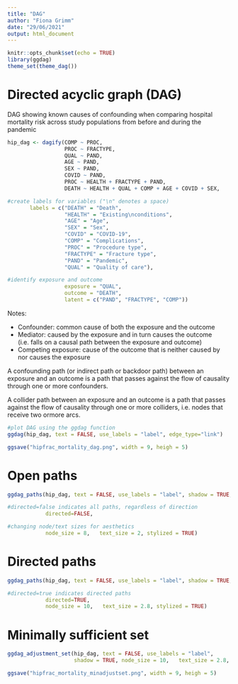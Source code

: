 ---
title: "DAG"
author: "Fiona Grimm"
date: "29/06/2021"
output: html_document
---

```{r setup, include=FALSE}
knitr::opts_chunk$set(echo = TRUE)
library(ggdag)
theme_set(theme_dag())
```

# Directed acyclic graph (DAG)
DAG showing known causes of confounding when comparing
hospital mortality risk across study populations from 
before and during the pandemic

```{r}
hip_dag <- dagify(COMP ~ PROC,
                  PROC ~ FRACTYPE, 
                  QUAL ~ PAND,
                  AGE ~ PAND,
                  SEX ~ PAND,
                  COVID ~ PAND,
                  PROC ~ HEALTH + FRACTYPE + PAND,
                  DEATH ~ HEALTH + QUAL + COMP + AGE + COVID + SEX,

#create labels for variables ("\n" denotes a space)
       labels = c("DEATH" = "Death", 
                  "HEALTH" = "Existing\nconditions",
                  "AGE" = "Age",
                  "SEX" = "Sex",
                  "COVID" = "COVID-19",
                  "COMP" = "Complications",
                  "PROC" = "Procedure type",
                  "FRACTYPE" = "Fracture type",
                  "PAND" = "Pandemic",
                  "QUAL" = "Quality of care"),

#identify exposure and outcome     
                  exposure = "QUAL",
                  outcome = "DEATH",
                  latent = c("PAND", "FRACTYPE", "COMP"))
```

Notes:

* Confounder: common cause of both the exposure and the outcome
* Mediator: caused by the exposure and in turn causes the outcome (i.e. falls on a causal path between the exposure and outcome)
* Competing exposure: cause of the outcome that is neither caused by nor causes the exposure

A confounding path (or indirect path or backdoor path) between an exposure and an outcome is a path that passes against the flow of causality through one or more confounders.

A collider path between an exposure and an outcome is a path that passes against the flow of causality through one or more colliders, i.e. nodes that receive two ormore arcs.

```{r}
#plot DAG using the ggdag function
ggdag(hip_dag, text = FALSE, use_labels = "label", edge_type="link")
```


```{r}
ggsave("hipfrac_mortality_dag.png", width = 9, heigh = 5)

```


# Open paths 

```{r}
ggdag_paths(hip_dag, text = FALSE, use_labels = "label", shadow = TRUE, 

#directed=false indicates all paths, regardless of direction            
            directed=FALSE,  

#changing node/text sizes for aesthetics             
            node_size = 8,   text_size = 2, stylized = TRUE)
```


# Directed paths

```{r}
ggdag_paths(hip_dag, text = FALSE, use_labels = "label", shadow = TRUE, 

#directed=true indicates directed paths            
            directed=TRUE,  
            node_size = 10,   text_size = 2.8, stylized = TRUE)
```

# Minimally sufficient set

```{r}


ggdag_adjustment_set(hip_dag, text = FALSE, use_labels = "label", 
                     shadow = TRUE, node_size = 10,   text_size = 2.8, stylized = TRUE)
```


```{r}
ggsave("hipfrac_mortality_minadjustset.png", width = 9, heigh = 5)

```
